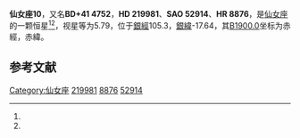 {{Starbox begin
| name = 仙女座10
}}
{{Starbox observe
| epoch = [[J2000.0|J2000.0]]
| constell = [[仙女座|仙女座]]<ref name=SIMBAD>{{cite web
 | url=http://simbad.u-strasbg.fr/simbad/sim-id?Ident=HR+8876
 | title=Pulsating variable Star
 | publisher=Centre de Données astronomiques de Strasbourg
 | work=SIMBAD
 | accessdate=2012-07-13
 | archive-date=2016-03-16
 | archive-url=https://web.archive.org/web/20160316164435/http://simbad.u-strasbg.fr/simbad/sim-id?Ident=HR+8876
 | dead-url=no
 }}</ref><ref name=DATA>{{cite web
 | url=http://vizier.u-strasbg.fr/viz-bin/VizieR-5?-out.add=.&-source=5050&-corr=PK=HR&-out.max=9999&HR=8876
 | title=VizieR Detailed Page
 | accessdate=2012-07-13
 | archive-date=2016-03-05
 | archive-url=https://web.archive.org/web/20160305050350/http://vizier.u-strasbg.fr/viz-bin/VizieR-5?-out.add=.&-source=5050&-corr=PK=HR&-out.max=9999&HR=8876
 | dead-url=no
 }}</ref>
| 星官 = 
| ra = {{RA|23|19|52.4}}<ref name=SIMBAD /><ref name=DATA />
| dec = {{DEC|+42|4|41}}<ref name=SIMBAD /><ref name=DATA />
| appmag_v = 5.79<ref name=SIMBAD /><ref name=DATA />
}}
{{Starbox character
| class = M0III<ref name=SIMBAD /><ref name=DATA />
| b-v = 1.48<ref name=SIMBAD /><ref name=DATA />
| u-b = 1.9<ref name=SIMBAD /><ref name=DATA />
| r-i = <ref name=SIMBAD /><ref name=DATA />
| variable = 
}}
{{Starbox astrometry
| radial_v = 1.9
| prop_mo_ra = 3
| parallax = 
| p_error = 
}}
{{Starbox catalog
| names =BD+41 4752，[[SAO星表|SAO]] 52914，[[HD星表|HD]] 219981，[[HR星表|HR]] 8876}}
{{Starbox reference |Simbad=HR+8876}}
{{Starbox end}}

'''仙女座10'''，又名'''BD+41 4752'''，'''HD 219981'''、'''SAO 52914'''、'''HR 8876'''，是[[仙女座|仙女座]]的一颗恒星<ref name=SIMBAD /><ref name=DATA />，视星等为5.79，位于[[銀道座標系|銀經]]105.3，[[銀道座標系|銀緯]]-17.64，其[[B1900.0|B1900.0]]坐标为赤經{{RA|23|15|6.6}}，赤緯{{DEC|+41|-17.64|50}}。

== 参考文献 ==
{{reflist}}

{{star-stub}}

{{仙女座恒星}}
[[Category:仙女座|Category:仙女座]]
[[Category:HD和HDE天體|219981]]
[[Category:HR天體|8876]]
[[Category:SAO天體|52914]]